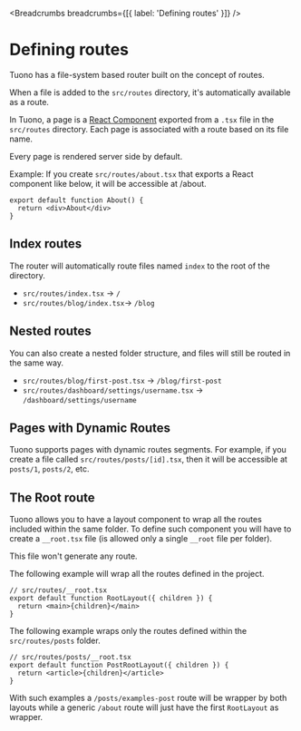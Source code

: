 
<MetaTags
  title="Tuono - Routing"
  canonical="https://tuono.dev/documentation/routing/defining-routes"
/>


<Breadcrumbs breadcrumbs={[{ label: 'Defining routes' }]} />

# Defining routes

Tuono has a file-system based router built on the concept of routes.

When a file is added to the `src/routes` directory, it's automatically available as a route.

In Tuono, a page is a [React Component](https://react.dev/learn/your-first-component) exported from a `.tsx` file in the `src/routes` directory.
Each page is associated with a route based on its file name.

Every page is rendered server side by default.

Example: If you create `src/routes/about.tsx` that exports a React component like below, it will be accessible at /about.

```tsx
export default function About() {
  return <div>About</div>
}
```

## Index routes

The router will automatically route files named `index` to the root of the directory.

- `src/routes/index.tsx` → `/`
- `src/routes/blog/index.tsx`→ `/blog`

## Nested routes

You can also create a nested folder structure, and files will still be routed in the same way.

- `src/routes/blog/first-post.tsx` → `/blog/first-post`
- `src/routes/dashboard/settings/username.tsx` → `/dashboard/settings/username`

## Pages with Dynamic Routes

Tuono supports pages with dynamic routes segments. 
For example, if you create a file called `src/routes/posts/[id].tsx`,
then it will be accessible at `posts/1`, `posts/2`, etc.

## The Root route

Tuono allows you to have a layout component to wrap all the routes included within the same folder.
To define such component you will have to create a `__root.tsx` file (is allowed only a single `__root` file per folder).

This file won't generate any route.

The following example will wrap all the routes defined in the project.

```tsx
// src/routes/__root.tsx
export default function RootLayout({ children }) {
  return <main>{children}</main>
}
```

The following example wraps only the routes defined within the `src/routes/posts` folder.

```tsx
// src/routes/posts/__root.tsx
export default function PostRootLayout({ children }) {
  return <article>{children}</article>
}
```

With such examples a `/posts/examples-post` route will be wrapper by both layouts while a
generic `/about` route will just have the first `RootLayout` as wrapper.
